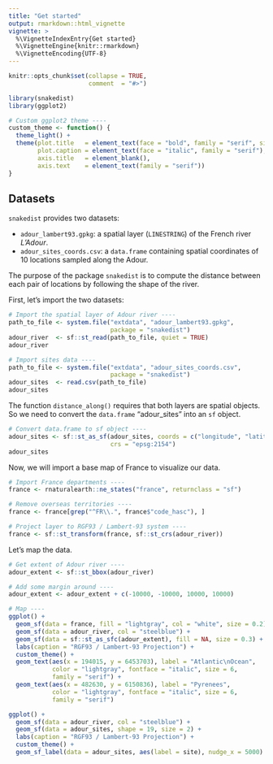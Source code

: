 ```yaml
---
title: "Get started"
output: rmarkdown::html_vignette
vignette: >
  %\VignetteIndexEntry{Get started}
  %\VignetteEngine{knitr::rmarkdown}
  %\VignetteEncoding{UTF-8}
---
```


```r
knitr::opts_chunk$set(collapse = TRUE,
                      comment  = "#>")
```


```r
library(snakedist)
library(ggplot2)
```


```r
# Custom ggplot2 theme ----
custom_theme <- function() {
  theme_light() + 
  theme(plot.title   = element_text(face = "bold", family = "serif", size = 18),
        plot.caption = element_text(face = "italic", family = "serif"),
        axis.title   = element_blank(),
        axis.text    = element_text(family = "serif"))
}
```

## Datasets

`snakedist` provides two datasets:

- `adour_lambert93.gpkg`: a spatial layer (`LINESTRING`) of the French river _L'Adour_.
- `adour_sites_coords.csv`: a `data.frame` containing spatial coordinates of 10 locations sampled along the Adour.

The purpose of the package `snakedist` is to compute the distance between each pair of locations by following the shape of the river.

First, let's import the two datasets:


```r
# Import the spatial layer of Adour river ----
path_to_file <- system.file("extdata", "adour_lambert93.gpkg", 
                            package = "snakedist")
adour_river  <- sf::st_read(path_to_file, quiet = TRUE)
adour_river
```


```r
# Import sites data ----
path_to_file <- system.file("extdata", "adour_sites_coords.csv", 
                            package = "snakedist")
adour_sites  <- read.csv(path_to_file)
adour_sites
```


The function `distance_along()` requires that both layers are spatial objects. So we need to convert the `data.frame` "adour_sites" into an `sf` object.

```r
# Convert data.frame to sf object ----
adour_sites <- sf::st_as_sf(adour_sites, coords = c("longitude", "latitude"), 
                            crs = "epsg:2154")
adour_sites
```


Now, we will import a base map of France to visualize our data.

```r
# Import France departments ----
france <- rnaturalearth::ne_states("france", returnclass = "sf")

# Remove overseas territories ----
france <- france[grep("^FR\\.", france$"code_hasc"), ]

# Project layer to RGF93 / Lambert-93 system ----
france <- sf::st_transform(france, sf::st_crs(adour_river))
```


Let's map the data.

```r
# Get extent of Adour river ----
adour_extent <- sf::st_bbox(adour_river)

# Add some margin around ----
adour_extent <- adour_extent + c(-10000, -10000, 10000, 10000)

# Map ----
ggplot() +
  geom_sf(data = france, fill = "lightgray", col = "white", size = 0.2) +
  geom_sf(data = adour_river, col = "steelblue") +
  geom_sf(data = sf::st_as_sfc(adour_extent), fill = NA, size = 0.3) +
  labs(caption = "RGF93 / Lambert-93 Projection") +
  custom_theme() +
  geom_text(aes(x = 194015, y = 6453703), label = "Atlantic\nOcean",
            color = "lightgray", fontface = "italic", size = 6, 
            family = "serif") +
  geom_text(aes(x = 482630, y = 6150836), label = "Pyrenees",
            color = "lightgray", fontface = "italic", size = 6, 
            family = "serif")
```



```r
ggplot() +
  geom_sf(data = adour_river, col = "steelblue") +
  geom_sf(data = adour_sites, shape = 19, size = 2) +
  labs(caption = "RGF93 / Lambert-93 Projection") +
  custom_theme() +
  geom_sf_label(data = adour_sites, aes(label = site), nudge_x = 5000)
```


